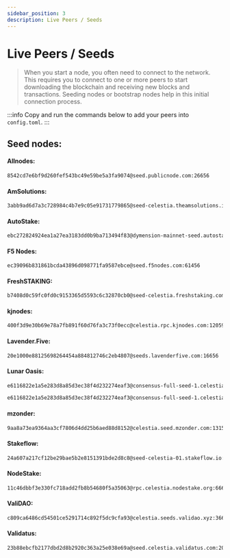 ```yaml
---
sidebar_position: 3
description: Live Peers / Seeds
---
```


# Live Peers / Seeds

> When you start a node, you often need to connect to the network. This requires you to connect to one or more peers to start downloading the blockchain and receiving new blocks and transactions. Seeding nodes or bootstrap nodes help in this initial connection process.

:::info
Copy and run the commands below to add your peers into `config.toml`.
:::




<LivePeers rpc="https://celestia.rpc.kjnodes.com" home={home} binary={binary} />

## Seed nodes:

#### Allnodes:
```bash
8542cd7e6bf9d260fef543bc49e59be5a3fa9074@seed.publicnode.com:26656
```

#### AmSolutions:
```bash
3abb9ad6d7a3c728984c4b7e9c05e91731779865@seed-celestia.theamsolutions.info:23656
```

#### AutoStake:
```bash
ebc272824924ea1a27ea3183dd0b9ba713494f83@dymension-mainnet-seed.autostake.com:27086
```

#### F5 Nodes:
```bash
ec39096b831861bcda43896d098771fa9587ebce@seed.f5nodes.com:61456
```

#### FreshSTAKING:
```bash
b7408d0c59fc0fd0c9153365d5593c6c32870cb0@seed-celestia.freshstaking.com:34656
```

#### kjnodes:
```bash
400f3d9e30b69e78a7fb891f60d76fa3c73f0ecc@celestia.rpc.kjnodes.com:12059
```

#### Lavender.Five:
```bash
20e1000e88125698264454a884812746c2eb4807@seeds.lavenderfive.com:16656
```

#### Lunar Oasis:
```bash
e6116822e1a5e283d8a85d3ec38f4d232274eaf3@consensus-full-seed-1.celestia-bootstrap.net:26656
```
```bash
e6116822e1a5e283d8a85d3ec38f4d232274eaf3@consensus-full-seed-1.celestia-bootstrap.net:26656
```

#### mzonder:
```bash
9aa8a73ea9364aa3cf7806d4dd25b6aed88d8152@celestia.seed.mzonder.com:13156
```

#### Stakeflow:
```bash
24a607a217cf12be29bae5b2e8151391bde2d8c8@seed-celestia-01.stakeflow.io:15007
```

#### NodeStake:
```bash
11c46dbbf3e330fc718add2fb8b54680f5a35063@rpc.celestia.nodestake.org:666
```

#### ValiDAO:
```bash
c809ca6486cd54501ce5291714c892f5dc9cfa93@celestia.seeds.validao.xyz:36656
```

#### Validatus:
```bash
23b88ebcfb2177dbd2d8b2920c363a25e038e69a@seed.celestia.validatus.com:2000
```